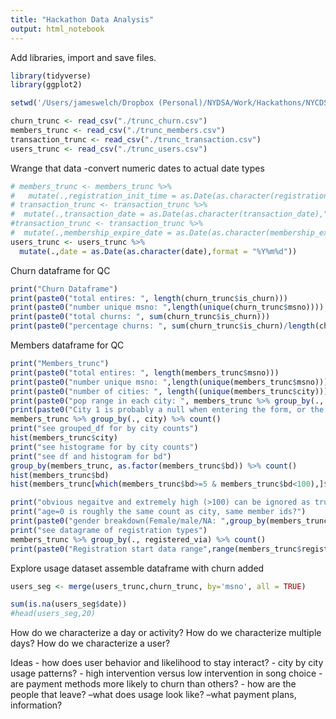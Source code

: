 ```yaml
---
title: "Hackathon Data Analysis"
output: html_notebook
---
```


Add libraries, import and save files.

```r
library(tidyverse)
library(ggplot2)

setwd('/Users/jameswelch/Dropbox (Personal)/NYDSA/Work/Hackathons/NYCDSA_Hackathon_Oct_2020/James')

churn_trunc <- read_csv("./trunc_churn.csv")
members_trunc <- read_csv("./trunc_members.csv")
transaction_trunc <- read_csv("./trunc_transaction.csv")
users_trunc <- read_csv("./trunc_users.csv")
```

Wrange that data
-convert numeric dates to actual date types

```r
# members_trunc <- members_trunc %>% 
#   mutate(.,registration_init_time = as.Date(as.character(registration_init_time),"%Y%m%d"))
# transaction_trunc <- transaction_trunc %>%  
#  mutate(.,transaction_date = as.Date(as.character(transaction_date),"%Y%m%d"))
#transaction_trunc <- transaction_trunc %>%  
#  mutate(.,membership_expire_date = as.Date(as.character(membership_expire_date), format = "%Y %m %d"))
users_trunc <- users_trunc %>%  
  mutate(.,date = as.Date(as.character(date),format = "%Y%m%d"))
```

Churn dataframe for QC
```r
print("Churn Dataframe")
print(paste0("total entires: ", length(churn_trunc$is_churn)))
print(paste0("number unique msno: ",length(unique(churn_trunc$msno))))
print(paste0("total churns: ", sum(churn_trunc$is_churn)))
print(paste0("percentage churns: ", sum(churn_trunc$is_churn)/length(churn_trunc$is_churn)*100, "%"))

```
Members dataframe for QC
```r
print("Members_trunc")
print(paste0("total entires: ", length(members_trunc$msno)))
print(paste0("number unique msno: ",length(unique(members_trunc$msno))))
print(paste0("number of cities: ", length((unique(members_trunc$city)))))
print(paste0("pop range in each city: ", members_trunc %>% group_by(., city) %>% count() %>%  range() ))
print(paste0("City 1 is probably a null when entering the form, or the first city the company started in."))
members_trunc %>% group_by(., city) %>% count()
print("see grouped_df for by city counts")
hist(members_trunc$city)
print("see histograme for by city counts")
print("see df and histogram for bd")
group_by(members_trunc, as.factor(members_trunc$bd)) %>% count()
hist(members_trunc$bd)
hist(members_trunc[which(members_trunc$bd>=5 & members_trunc$bd<100),]$bd)

print("obvious negaitve and extremely high (>100) can be ignored as truthful. ")
print("age=0 is roughly the same count as city, same member ids?")
print(paste0("gender breakdown(Female/male/NA: ",group_by(members_trunc,gender) %>% count())[2])
print("see datagrame of registration types")
members_trunc %>% group_by(., registered_via) %>% count()
print(paste0("Registration start data range",range(members_trunc$registration_init_time)))

```

Explore usage dataset
assemble dataframe with churn added
```r
users_seg <- merge(users_trunc,churn_trunc, by='msno', all = TRUE)
```
```r
sum(is.na(users_seg$date))
#head(users_seg,20)
```

How do we characterize a day or activity?
How do we characterize multiple days?
How do we characterize a user?

Ideas
- how does user behavior and likelihood to stay interact?
- city by city usage patterns?
- high intervention versus low intervention in song choice
- are payment methods more likely to churn than others?
- how are the people that leave?
--what does usage look like?
--what payment plans, information?



